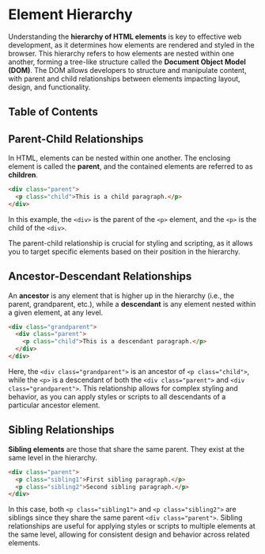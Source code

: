 
#  Element Hierarchy

Understanding the **hierarchy of HTML elements** is key to effective web development, as it determines how elements are rendered and styled in the browser. This hierarchy refers to how elements are nested within one another, forming a tree-like structure called the **Document Object Model (DOM)**. The DOM allows developers to structure and manipulate content, with parent and child relationships between elements impacting layout, design, and functionality.

## Table of Contents

## Parent-Child Relationships

In HTML, elements can be nested within one another. The enclosing element is called the **parent**, and the contained elements are referred to as **children**.

```html
<div class="parent">
  <p class="child">This is a child paragraph.</p>
</div>
```

In this example, the `<div>` is the parent of the `<p>` element, and the `<p>` is the child of the `<div>`. 

The parent-child relationship is crucial for styling and scripting, as it allows you to target specific elements based on their position in the hierarchy. 
<BackToTop />

## Ancestor-Descendant Relationships

An **ancestor** is any element that is higher up in the hierarchy (i.e., the parent, grandparent, etc.), while a **descendant** is any element nested within a given element, at any level.

```html
<div class="grandparent">
  <div class="parent">
    <p class="child">This is a descendant paragraph.</p>
  </div>
</div>
```

Here, the `<div class="grandparent">` is an ancestor of `<p class="child">`, while the `<p>` is a descendant of both the `<div class="parent">` and `<div class="grandparent">`. This relationship allows for complex styling and behavior, as you can apply styles or scripts to all descendants of a particular ancestor element.
<BackToTop />

## Sibling Relationships

**Sibling elements** are those that share the same parent. They exist at the same level in the hierarchy.

```html
<div class="parent">
  <p class="sibling1">First sibling paragraph.</p>
  <p class="sibling2">Second sibling paragraph.</p>
</div>
```

In this case, both `<p class="sibling1">` and `<p class="sibling2">` are siblings since they share the same parent `<div class="parent">`. Sibling relationships are useful for applying styles or scripts to multiple elements at the same level, allowing for consistent design and behavior across related elements.


<BackToTop />
